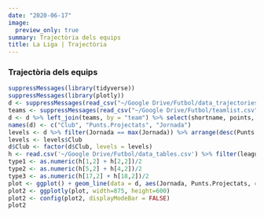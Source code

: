 ```yaml
---
date: "2020-06-17"
image:
  preview_only: true
summary: Trajectòria dels equips
title: La Liga | Trajectòria
---
```


### Trajectòria dels equips
```r
suppressMessages(library(tidyverse))
suppressMessages(library(plotly))
d <- suppressMessages(read_csv("~/Google Drive/Futbol/data_trajectories.csv", col_types = cols())) %>% filter(league == "primera")
teams <- suppressMessages(read_csv("~/Google Drive/Futbol/teamlist.csv", col_types = cols())) %>% select(-fullname)
d <- d %>% left_join(teams, by = "team") %>% select(shortname, points, round)
names(d) <- c("Club", "Punts.Projectats", "Jornada")
levels <- d %>% filter(Jornada == max(Jornada)) %>% arrange(desc(Punts.Projectats)) %>% select(Club)
levels <- levels$Club
d$Club <- factor(d$Club, levels = levels)
h <- read.csv('~/Google Drive/Futbol/data_tables.csv') %>% filter(league == 'primera')
type1 <- as.numeric(h[1,2] + h[2,2])/2
type2 <- as.numeric(h[5,2] + h[4,2])/2
type3 <- as.numeric(h[17,2] + h[18,2])/2
plot <- ggplot() + geom_line(data = d, aes(Jornada, Punts.Projectats, color = Club)) + geom_hline(aes(yintercept=type1), linetype='dashed', color='#dddddd') + geom_hline(aes(yintercept=type2), linetype='dashed', color='#dddddd') + geom_hline(aes(yintercept=type3), linetype='dashed', color='#dddddd') + theme_minimal()
plot2 <- ggplotly(plot, width=875, height=600)
plot2 <- config(plot2, displayModeBar = FALSE)
plot2
```
